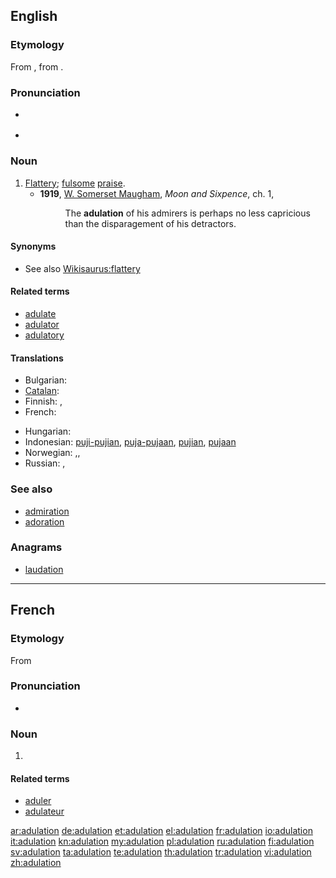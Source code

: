 ==English==

===Etymology===
From {{etyl|fr}} {{term|adulation|lang=fr}}, from {{etyl|la}} {{term|adulatio|adulātio|flattery}}.

===Pronunciation===
* {{a|UK}} {{IPA|/ˈædˌjʊu.leɪ.ʃən/}} {{SAMPA|/"{d%ju:.leI.S@n/}}
* {{rhymes|eɪʃən}}

===Noun===
{{en-noun}}

# [[flattery|Flattery]]; [[fulsome]] [[praise]].
#* '''1919''', [[w:William Somerset Maugham|W. Somerset Maugham]], ''Moon and Sixpence'', ch. 1,
#*: The '''adulation''' of his admirers is perhaps no less capricious than the disparagement of his detractors.

====Synonyms====
* See also [[Wikisaurus:flattery]]

====Related terms====
* [[adulate]]
* [[adulator]]
* [[adulatory]]

====Translations====
{{trans-top|Flattery; fulsome praise}}
* Bulgarian: {{t|bg|ласкателство}}
* [[Catalan]]: {{t|ca|adulació|f}}
* Finnish: {{t|fi|mielistely}},  {{t-|fi|imartelu}}
* French: {{t+|fr|adulation|f}}
{{trans-mid}}
* Hungarian: {{t+|hu|hízelgés}}
* Indonesian: [[puji|puji-pujian]], [[puja|puja-pujaan]], [[puji|pujian]], [[puja|pujaan]]
* Norwegian: {{t|no|grov}} {{t|no|smiger}},, {{t-|no|smisking|c}}
* Russian: {{t+|ru|лесть|f}}, {{t+|ru|подхалимство|n}}
{{trans-bottom}}

===See also===
* [[admiration]]
* [[adoration]]

===Anagrams===
* [[laudation#English|laudation]]

----

==French==

===Etymology===
From {{etyl|la|fr}}

===Pronunciation===
* {{IPA|/a.dy.la.sjɔ̃/|lang=fr}}

===Noun===
{{fr-noun|f}}

# {{l|en|adulation}}

====Related terms====
* [[aduler]]
* [[adulateur]]

[[ar:adulation]]
[[de:adulation]]
[[et:adulation]]
[[el:adulation]]
[[fr:adulation]]
[[io:adulation]]
[[it:adulation]]
[[kn:adulation]]
[[my:adulation]]
[[pl:adulation]]
[[ru:adulation]]
[[fi:adulation]]
[[sv:adulation]]
[[ta:adulation]]
[[te:adulation]]
[[th:adulation]]
[[tr:adulation]]
[[vi:adulation]]
[[zh:adulation]]